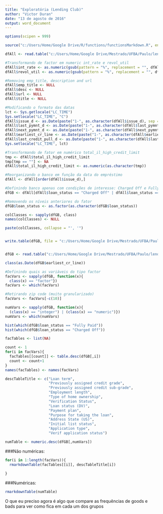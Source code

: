 ```yaml
---
title: "Exploratória (Lending Club)"
author: "Victor Duran"
date: "13 de agosto de 2016"
output: word_document
---
```


```r
options(scipen = 999)

source("c:/Users/Home/Google Drive/R/functions/functionsMarkdown.R", encoding = "UTF-8")

dfAll <- read.table("c:/Users/Home/Google Drive/Mestrado/UFBA/Paulo/lending club data/loanAll.csv", header = TRUE, sep = ";", encoding = "UTF-8")


```


```r

#Transformando de factor em numeric int_rate e revol_util
dfAll$int_rate <- as.numeric(gsub(pattern = "%", replacement = "", dfAll$int_rate))
dfAll$revol_util <- as.numeric(gsub(pattern = "%", replacement = "", dfAll$revol_util))

#Removing emp_title, description and url
dfAll$emp_title <- NULL
dfAll$desc <- NULL
dfAll$url <- NULL
dfAll$title <- NULL

#Modificando o formato das datas
lct <- Sys.getlocale("LC_TIME")
Sys.setlocale("LC_TIME", "C")
dfAll$issue_d <- as.Date(paste("1-", as.character(dfAll$issue_d), sep = ""), format = "%d-%b-%Y")
dfAll$last_pymnt_d <- as.Date(paste("1-", as.character(dfAll$last_pymnt_d), sep = ""), format = "%d-%b-%Y")
dfAll$next_pymnt_d <- as.Date(paste("1-", as.character(dfAll$next_pymnt_d), sep = ""), format = "%d-%b-%Y")
dfAll$earliest_cr_line <- as.Date(paste("1-", as.character(dfAll$earliest_cr_line), sep = ""), format = "%d-%b-%Y")
dfAll$last_credit_pull_d <- as.Date(paste("1-", as.character(dfAll$last_credit_pull_d), sep = ""), format = "%d-%b-%Y")
Sys.setlocale("LC_TIME", lct)

#Transformando de fator em numérico total_il_high_credit_limit
tmp <- dfAll$total_il_high_credit_limit
tmp[tmp == ""] <- NA
dfAll$total_il_high_credit_limit <- as.numeric(as.character(tmp))

#Reorganizando o banco em função da data do empréstimo
dfAll <- dfAll[order(dfAll$issue_d),]

#Definindo banco apenas com condições de interesse: Charged Off e Fully Paid
dfGB <- dfAll[dfAll$loan_status == "Charged Off" | dfAll$loan_status == "Fully Paid",]

#Removendo os níveis anteriores do fator
dfGB$loan_status <- as.factor(as.character(dfGB$loan_status))

colClasses <- sapply(dfGB, class)
names(colClasses) <- NULL

paste(colClasses, collapse = "', '")


write.table(dfGB, file = "c:/Users/Home/Google Drive/Mestrado/UFBA/Paulo/lending club data/dfGB.csv", sep = ";", row.names = FALSE, dec = ".", qmethod = "double")


dfGB <- read.table("c:/Users/Home/Google Drive/Mestrado/UFBA/Paulo/lending club data/dfGB.csv", header = TRUE, sep = ";", encoding = "UTF-8")

class(as.Date(dfGB$earliest_cr_line))
```

```r

#Definindo quais as variáveis do tipo factor
facVars <- sapply(dfGB, function(x){
  class(x) == "factor"})
facVars <- which(facVars)

#Retirando zip code (muito granularizado)
facVars <- facVars[-c(10)]

numVars <- sapply(dfGB, function(x){
  (class(x) == "integer") | (class(x) == "numeric")})
numVars <- which(numVars)

```

```r

hist(which(dfGB$loan_status == "Fully Paid"))
hist(which(dfGB$loan_status == "Charged Off"))

```

```r

facTables <- list(NA)

count <- 1
for(i in facVars){
  facTables[[count]] <- table.desc(dfGB[,i])
  count <- count+1
}
names(facTables) <- names(facVars)

descTableTitle <- c("Loan term",
                    "Previously assigned credit grade",
                    "Previously assigned credit sub-grade",
                    "Employment length",
                    "Type of home ownership",
                    "Verification Status",
                    "Loan status (DV)",
                    "Payment plan",
                    "Purpose for taking the loan",
                    "Address State (US)",
                    "Initial list status",
                    "Application type",
                    "Verif application status")

numTable <- numeric.desc(dfGB[,numVars])

```

###Não numéricas:


```r

for(i in 1:length(facVars)){
  rmarkdownTable(facTables[[i]], descTableTitle[i])
  
}

```


###Numéricas:
```r

rmarkdownTable(numTable)

```



O que eu preciso agora é algo que compare as frequências de goods e bads para ver como fica em cada um dos grupos